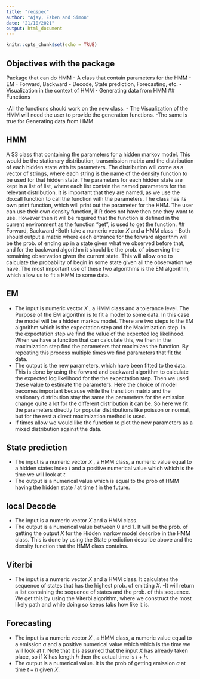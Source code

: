 ```yaml
---
title: "reqspec"
author: "Ajay, Esben and Simon"
date: "21/10/2021"
output: html_document
---
```


```r
knitr::opts_chunk$set(echo = TRUE)
```

## Objectives with the package

Package that can do HMM
- A class that contain parameters for the HMM
- EM
- Forward, Backward
- Decode, State prediction, Forecasting, etc.
- Visualization in the context of HMM
- Generating data from HMM
## Functions

-All the functions should work on the new class. 
- The Visualization of the HMM will need the user to provide the generation functions. 
-The same is true for Generating data from HMM

## HMM
A S3 class that containing the parameters for a hidden markov model. This would be the stationary distribution, transmission matrix and the distribution of each hidden state with its parameters. The distribution will come as a vector of strings, where each string is the name of the density function to be used for that hidden state. The parameters for each hidden state are kept in a list of list, where each list contain the named parameters for the relevant distribution. It is important that they are named, as we use the do.call function to call the function with the parameters. The class has its own print function, which will print out the parameter for the HHM. The user can use their own density function, if R does not have  then one they want to use. However then it will be required that the function is defined in the current environment as the function "get", is used to get the function.
##  Forward, Backward
-Both take a numeric vector $X$ and a HMM class
- Both should output a matrix where each entrance for the forward algorithm will
be the prob. of ending up in a state given what we observed before that, and for the 
backward algorithm it should be the prob. of observing the remaining observation given the current state.
This will allow one to calculate the probability of begin in some state given all the observation we have. The most important use of these two algorithms is the EM algorithm, which allow us to fit a HMM to some data. 

## EM 
- The input is numeric vector $X$ , a HMM class and a tolerance level. The Purpose of the EM algorithm is to fit a model to some data. In this case the model will be a hidden markov model. There are two steps to the EM algorithm which is the expectation step and the Maximization step. In the expectation step we find the value of the expected log likelihood. When we have a function that can calculate this, we then in the maximization step find the parameters that maximizes the function. By repeating this process multiple times we find parameters that fit the data. 
- The output is the new parameters, which have been fitted to the data. This is done by using the forward and backward algorithm to calculate the expected log likelihood for the the expectation step. Then we used these value to estimate the parameters. Here the choice of model becomes important because while the transition matrix and the stationary distribution stay the same the parameters for the emission change quite a lot for the different distribution it can be. So here we fit the parameters directly for popular distributions like poisson or normal, but for the rest a direct maximization method is used. 
- If times allow we would like the function to plot the new parameters as a mixed distribution against the data. 


## State prediction
- The input is a numeric vector $X$ , a HMM class, a numeric value equal to a hidden states index $i$ and a positive numerical value which which is the time we will look at $t$.  
- The output is a numerical value which is equal to the prob of HMM having the hidden state $i$ at time $t$ in the future. 


##  local Decode
- The input is a numeric vector $X$ and a HMM class. 
- The output is a numerical value between $0$ and $1$. It will be the prob. of getting the output $X$ for the Hidden markov model describe in the HMM class. This is done by using the State prediction describe above and the density function that the HMM class contains. 

## Viterbi
- The input is a numeric vector $X$ and a HMM class. It calculates the sequence of states that has the highest prob. of emitting $X$.
-It will return a list containing the sequence of states and the prob. of this sequence. 
We get this by using the Viterbi algorithm, where we construct the most likely path and while doing so keeps tabs how like it is. 


## Forecasting
- The input is a numeric vector $X$ , a HMM class, a numeric value equal to a emission $a$ and a positive numerical value which which is the time we will look at $t$. Note that it is  assumed that the input $X$ has already taken place, so if $X$ has length $h$ then the actual time is $t+h$. 
- The output is a numerical value. It is the prob of getting emission $a$ at time $t+h$ given $X$. 
